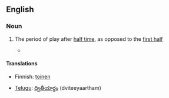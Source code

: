 {{also|second-half}}
==English==

===Noun===
{{en-noun|second halves}}

# {{context|sports}} The period of play after [[half time]], as opposed to the [[first half]]
#*{{quote-news
|year=2011
|date=October 1
|author=Phil Dawkes
|title=Sunderland   2 - 2   West Brom
|work=BBC Sport
|url=http://news.bbc.co.uk/sport2/hi/football/eng_prem/15045630.stm
|page=
|passage=Sunderland had the best of the '''second half''' but were unable to find a winner.}}

====Translations====
{{trans-top}}
* Finnish: [[toinen#Finnish|toinen]] {{t+|fi|puoliaika}}
{{trans-mid}}
* [[Telugu]]: [[ద్వితీయార్థం]] (dviteeyaartham)
{{trans-bottom}}
